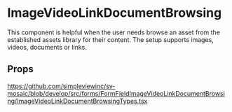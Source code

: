 
<Meta title='FormFields/FormFieldImageVideoLinkDocumentBrowsing/Readme' />

# ImageVideoLinkDocumentBrowsing

This component is helpful when the user needs browse an asset from the established assets library for their content.
The setup supports images, videos, documents or links.

## Props

https://github.com/simpleviewinc/sv-mosaic/blob/develop/src/forms/FormFieldImageVideoLinkDocumentBrowsing/ImageVideoLinkDocumentBrowsingTypes.tsx

